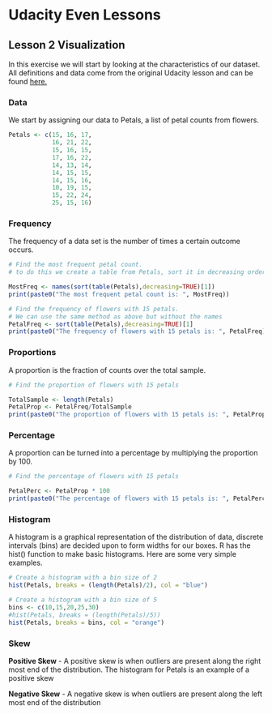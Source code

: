 # Udacity Even Lessons {#topics-lessons}

## Lesson 2 Visualization

In this exercise we will start by looking at the characteristics of our dataset. All definitions and data come from the original Udacity lesson and can be found [here.](https://www.udacity.com/api/nodes/1480558581/supplemental_media/lesson2pdf/download "Lesson2.pdf")


### Data
We start by assigning our data to Petals, a list of petal counts from flowers.
```r
Petals <- c(15, 16, 17,
            16, 21, 22,
            15, 16, 15,
            17, 16, 22,
            14, 13, 14,
            14, 15, 15,
            14, 15, 16,
            10, 19, 15,
            15, 22, 24,
            25, 15, 16)
```


### Frequency
The frequency of a data set is the number of times a certain outcome occurs.

```r
# Find the most frequent petal count.
# to do this we create a table from Petals, sort it in decreasing order, and get the name of the first item.

MostFreq <- names(sort(table(Petals),decreasing=TRUE)[1])
print(paste0("The most frequent petal count is: ", MostFreq))
```

```r
# Find the frequency of flowers with 15 petals.
# We can use the same method as above but without the names
PetalFreq <- sort(table(Petals),decreasing=TRUE)[1]
print(paste0("The frequency of flowers with 15 petals is: ", PetalFreq))
```


### Proportions
A proportion is the fraction of counts over the total sample.

```r
# Find the proportion of flowers with 15 petals

TotalSample <- length(Petals)
PetalProp <- PetalFreq/TotalSample
print(paste0("The proportion of flowers with 15 petals is: ", PetalProp))
```


### Percentage
A proportion can be turned into a percentage by multiplying the proportion by 100.

```r
# Find the percentage of flowers with 15 petals

PetalPerc <- PetalProp * 100
print(paste0("The percentage of flowers with 15 petals is: ", PetalPerc, "%"))
```


### Histogram
A histogram is a graphical representation of the distribution of data, discrete intervals (bins) are decided upon to form widths for our boxes. R has the hist() function to make basic histograms. Here are some very simple examples.

```r
# Create a histogram with a bin size of 2
hist(Petals, breaks = (length(Petals)/2), col = "blue")
```

```r
# Create a histogram with a bin size of 5
bins <- c(10,15,20,25,30)
#hist(Petals, breaks = (length(Petals)/5))
hist(Petals, breaks = bins, col = "orange")
```


### Skew
**Positive Skew** - A positive skew is when outliers are present along the right most end of the distribution. The histogram for Petals is an example of a positive skew

**Negative Skew** - A negative skew is when outliers are present along the left most end of the distribution
